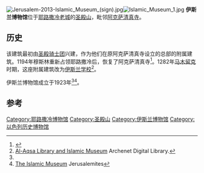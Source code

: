 [[File:Jerusalem-2013-Islamic_Museum_(sign).jpg|thumb]][[File:Islamic_Museum_1.jpg|thumb]]
'''伊斯兰博物馆'''位于[[耶路撒冷老城|耶路撒冷老城]]的[[圣殿山|圣殿山]]，毗邻[[阿克萨清真寺|阿克萨清真寺]]。 

==历史==
该建筑最初由[[圣殿骑士团|圣殿骑士团]]兴建，作为他们在原阿克萨清真寺设立的总部的附属建筑。1194年穆斯林重新占领耶路撒冷后，恢复了阿克萨清真寺<ref>{{Cite web |url=http://www.discoverislamicart.org/database_item.php?id=monument;ISL;pa;Mon01;2;en |title=存档副本 |access-date=2016-02-13 |archive-date=2018-08-31 |archive-url=https://web.archive.org/web/20180831211858/http://www.discoverislamicart.org/database_item.php?id=monument;ISL;pa;Mon01;2;en |dead-url=no }}</ref>。1282年[[马木留克|马木留克]]时期，这座附属建筑改为[[伊斯兰学校|伊斯兰学校]]<ref name="ADL">[http://www.archnet.org/library/sites/one-site.jsp?site_id=13642 Al-Aqsa Library and Islamic Museum] {{Wayback|url=http://www.archnet.org/library/sites/one-site.jsp?site_id=13642 |date=20110805052204 }} Archenet Digital Library.</ref>。

伊斯兰博物馆成立于1923年<ref name="ADL"/><ref name="Jerusalemites">[http://www.jerusalemites.org/jerusalem/islam/18.htm The Islamic Museum] {{Wayback|url=http://www.jerusalemites.org/jerusalem/islam/18.htm |date=20080512082128 }} Jerusalemites</ref>。

==参考==
{{reflist}}
{{coord|31|46|33.87|N|35|14|05.32|E|display=title}}

{{位於聖殿山的伊斯蘭建築}}

[[Category:耶路撒冷博物馆|Category:耶路撒冷博物馆]]
[[Category:圣殿山|Category:圣殿山]]
[[Category:伊斯兰博物馆|Category:伊斯兰博物馆]]
[[Category:以色列历史博物馆|Category:以色列历史博物馆]]